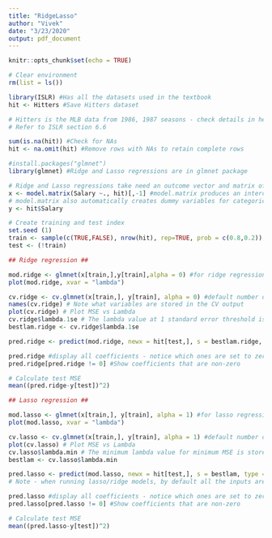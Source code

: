 ```yaml
---
title: "RidgeLasso"
author: "Vivek"
date: "3/23/2020"
output: pdf_document
---
```


```r
knitr::opts_chunk$set(echo = TRUE)
```

```r
# Clear environment
rm(list = ls())

library(ISLR) #Has all the datasets used in the textbook
hit <- Hitters #Save Hitters dataset 

# Hitters is the MLB data from 1986, 1987 seasons - check details in help section ISLR>>Hitters
# Refer to ISLR section 6.6

sum(is.na(hit)) #Check for NAs
hit <- na.omit(hit) #Remove rows with NAs to retain complete rows

#install.packages("glmnet")
library(glmnet) #Ridge and Lasso regressions are in glmnet package

# Ridge and Lasso regressions take need an outcome vector and matrix of predictors as input (only numerical values)
x <- model.matrix(Salary ~., hit)[,-1] #model.matrix produces an intercept in the first column which we deselect using [,-1]
# model.matrix also automatically creates dummy variables for categorical/factor type predictors
y <- hit$Salary

# Create training and test index
set.seed (1)
train <- sample(c(TRUE,FALSE), nrow(hit), rep=TRUE, prob = c(0.8,0.2))
test <- (!train)
```

```r
## Ridge regression ##

mod.ridge <- glmnet(x[train,],y[train],alpha = 0) #for ridge regression use alpha = 0
plot(mod.ridge, xvar = "lambda")

cv.ridge <- cv.glmnet(x[train,], y[train], alpha = 0) #default number of folds is 10
names(cv.ridge) # Note what variables are stored in the CV output
plot(cv.ridge) # Plot MSE vs Lambda
cv.ridge$lambda.1se # The lambda value at 1 standard error threshold is stored in the model output
bestlam.ridge <- cv.ridge$lambda.1se

pred.ridge <- predict(mod.ridge, newx = hit[test,], s = bestlam.ridge, type = "coefficients")[1:ncol(hit),] #predict using optimal lambda

pred.ridge #display all coefficients - notice which ones are set to zero
pred.ridge[pred.ridge != 0] #Show coefficients that are non-zero

# Calculate test MSE
mean((pred.ridge-y[test])^2)

```


```r
## Lasso regression ##

mod.lasso <- glmnet(x[train,], y[train], alpha = 1) #for lasso regression use alpha = 1
plot(mod.lasso, xvar = "lambda")

cv.lasso <- cv.glmnet(x[train,], y[train], alpha = 1) #default number of folds is 10
plot(cv.lasso) # Plot MSE vs Lambda
cv.lasso$lambda.min # The minimum lambda value for minimum MSE is stored in the model output
bestlam <- cv.lasso$lambda.min

pred.lasso <- predict(mod.lasso, newx = hit[test,], s = bestlam, type = "coefficients")[1:ncol(hit),] #predict using optimal lambda
# Note - when running lasso/ridge models, by default all the inputs are standardized, so the coefficients will also be standardized.

pred.lasso #display all coefficients - notice which ones are set to zero
pred.lasso[pred.lasso != 0] #Show coefficients that are non-zero

# Calculate test MSE
mean((pred.lasso-y[test])^2)


```


